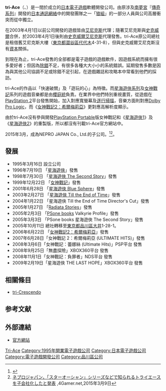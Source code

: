 {{lowercase|title=tri-Ace}}
{{Multiple issues|
{{Expand|time=2018-06-28T18:33:59+00:00}}
{{Refimprove|time=2018-06-28T18:33:59+00:00}} 
}}
{{noteTA
|G1=Games
}}
{{Infobox_Company
| company_name   = tri-Ace
| company_logo   =
| type           = NEPRO JAPAN之[[子公司|子公司]]
| company_slogan =
| foundation     = {{Start date and age|df=yes|1995|03|16}}
| location       = {{JPN}}[[東京都|東京都]][[品川區|品川區]][[大井|大井]]一丁目28番1號 住友不動産大井町駅前大樓5樓
| key_people     = [[五反田義治|五反田義治]]（总裁）
| industry       = 信息·通訊業
| num_employees  = 130人（2011年4月）
| products       = [[遊戲軟件|遊戲軟件]]
| revenue        = ¥9000萬[[日元|日元]]
| owner          = Nepro Japan <small>(2015–)</small>
| parent         = NEPRO JAPAN
| homepage       = {{URL|http://www.tri-ace.co.jp/}}
}}
'''tri-Ace'''（{{lang|ja|株式会社トライエース}}、{{lang-en|tri-Ace Inc.}}）是一間於{{Start date|df=yes|1995|03|16}}成立的[[日本|日本]][[電子遊戲|電子遊戲]]軟體開發公司。由原涉及[[南夢宮|南夢宮]]『[[傳奇系列|傳奇系列]]』開發的[[日本通訊網絡|日本通訊網絡]]中的開發團隊之一「[[狼組|狼組]]」的一部分人員與公司高層衝突而從中獨立。

在2003年4月1日以前公司開發的遊戲皆由[[艾尼克斯|艾尼克斯]]代理；隨著艾尼克斯與[[史克威爾|史克威爾]]合併，於2003年4月1日後則由[[史克威爾艾尼克斯|史克威爾艾尼克斯]]代理發售。tri-Ace原公司總社是租借舊艾尼克斯大樓（[[東京都|東京都]][[澀谷區|澀谷區]][[代代木|代代木]]4-31-8），但與史克威爾艾尼克斯沒有[[資本|資本]]關係。

到現在為止，tri-Ace發售的全部都是電子遊戲的遊戲軟件，因遊戲系統而擁有很多愛好者；但因為[[除錯|除錯]]不足，有很多各種大大小小的系統錯誤。延期發售多數是因為與其他公司協調不足或除錯不足引起，在遊戲雜誌和攻略本中常看到他們的採訪。

tri-Ace的作品以「快速破關」及「遊玩的心」為特徵。而[[星海遊俠系列|星海遊俠系列]]及[[女神戰記|女神戰記]]系列的遊戲音樂都是由[[櫻庭統|櫻庭統]]負責。在業界中他們特別重視畫質，從遊戲在[[PlayStation_2|PlayStation 2]]平台發售開始，加入對應寬螢幕及[[逐行掃描|逐行掃描]]，音樂方面則對應[[杜比數碼|Dolby Pro Logic]]，而《[[女神戰記2：希爾梅莉亞|女神戰記2：希爾梅莉亞]]》更對應高解析度顯示。

由於tri-Ace沒有參與開發[[PlayStation_Portable|PlayStation Portable]]版女神戰記和《[[星海遊俠1_First_Departure|星海遊俠1]]》及《[[星海遊俠2_Second_Evolution|星海遊俠2]]》的重製版，所以都沒有刊載tri-Ace官方網站中。

2015年3月，成為NEPRO JAPAN Co., Ltd.的子公司。<ref>{{cite web|last1=Matulef|first1=Jeffrey|title=Star Ocean developer tri-Ace acquired by Japanese mobile company|url=http://www.eurogamer.net/articles/2015-02-20-star-ocean-developer-tri-ace-acquired-by-japanese-mobile-company|website=[[Eurogamer|Eurogamer]]|publisher=Gamer Network|accessdate=February 21, 2015|date=February 20, 2015|archive-date=2016-03-04|archive-url=https://web.archive.org/web/20160304041158/http://www.eurogamer.net/articles/2015-02-20-star-ocean-developer-tri-ace-acquired-by-japanese-mobile-company|dead-url=no}}</ref><ref>[http://www.4gamer.net/games/999/G999905/20150309061/ ネプロジャパン，「スターオーシャン」シリーズなどで知られるトライエースを子会社化したと発表] {{Wayback|url=http://www.4gamer.net/games/999/G999905/20150309061/ |date=20150622104638 }},4Gamer.net,2015年3月9日</ref>。

== 發展 ==
*1995年3月16日 設立公司
*1996年7月19日 「[[星海遊俠|星海遊俠]]」發售
*1998年7月30日 「[[星海遊俠_The_Second_Story|星海遊俠 The Second Story]]」發售
*1999年12月22日 「[[女神戰記|女神戰記]]」發售
*2001年6月28日 「[[星海遊俠_Blue_Sphere|星海遊俠 Blue Sphere]]」發售
*2003年2月27日 「[[星海遊俠_Till_the_End_of_Time|星海遊俠 Till the End of Time]]」發售
*2004年1月22日 「星海遊俠 Till the End of Time Director's Cut」發售
*2005年1月27日 「[[Radiata_Stories|Radiata Stories]]」發售
*2005年2月3日 「[[PSone_books|PSone books]] Valkyrie Profile」發售
*2005年3月3日 「PSone books 星海遊俠 The Second Story」發售
*2005年10月11日 總社轉移至[[東京都|東京都]][[品川區|品川區]][[大井|大井]]1-28-1。
*2006年6月22日 「[[女神戰記2：希爾梅莉亞|女神戰記2：希爾梅莉亞]]」發售
*2007年6月28日「女神戰記 2：希爾梅莉亞 (ULTIMATE HITS)」發售
*2008年3月6日「女神戰記：蕾娜絲 (Ultimate Hits)」PSP平台 發售
*2008年9月25日「無盡探險」XBOX360平台 發售
*2008年11月1日「女神戰記：負罪者」NDS平台 發售
*2009年2月19日「星海遊俠 THE LAST HOPE」XBOX360平台 發售

== 相關條目 ==
*[[tri-Crescendo|tri-Crescendo]]

== 参考文献 ==
{{reflist}}

== 外部連結 ==
* [http://www.tri-ace.co.jp/ 官方網站]{{Wayback|url=http://www.tri-ace.co.jp/ |date=20071009082112 }}{{ja icon}}

{{Tri-Ace}}
{{Authority control}}
{{DEFAULTSORT:Tri-Ace}}
[[Category:Tri-Ace|]]
[[Category:1995年開業電子遊戲公司|Category:1995年開業電子遊戲公司]]
[[Category:日本電子遊戲公司|Category:日本電子遊戲公司]]
[[Category:電子遊戲開發公司|Category:電子遊戲開發公司]]
[[Category:品川區公司|Category:品川區公司]]